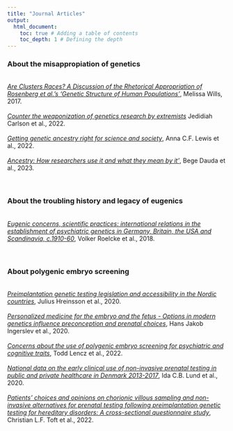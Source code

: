 ```yaml
---
title: "Journal Articles"
output:
  html_document:
    toc: true # Adding a table of contents
    toc_depth: 1 # Defining the depth
---
```


### About the misappropiation of genetics 
<br>
<a href="http://dx.doi.org/10.3998/ptb.6959004.0009.012" target="_blank" rel="noopener noreferrer" title="Are Clusters Races?">_Are Clusters Races? A Discussion of the Rhetorical Appropriation of Rosenberg et al.'s 'Genetic Structure of Human Populations'_</a>, Melissa Wills, 2017.
<br><br>
<a href="https://www.nature.com/articles/d41586-022-03252-z" target="_blank" rel="noopener noreferrer" title="Counter the weaponization of genetics research by extremists">_Counter the weaponization of genetics research by extremists_</a> Jedidiah Carlson et al., 2022.
<br><br>
<a href="https://doi.org/10.1126/science.abm7530" target="_blank" rel="noopener noreferrer" title="Getting genetic ancestry right for science and society">_Getting genetic ancestry right for science and society_</a>, Anna C.F. Lewis et al., 2022.
<br><br>
<a href="https://doi.org/10.3389/fgene.2023.1044555" target="_blank" rel="noopener noreferrer" title="Ancestry: How researchers use it and what they mean by it">_Ancestry: How researchers use it and what they mean by it'_</a>, Bege Dauda et al., 2023.
<br><br><br>

### About the troubling history and legacy of eugenics 
<br>
<a href="https://doi.org/10.1177/0957154X18808666" target="_blank" rel="noopener noreferrer" title="Eugenic concerns, scientific practices?">_Eugenic concerns, scientific practices: international relations in the establishment of psychiatric genetics in Germany, Britain, the USA and Scandinavia, c.1910-60_</a>, Volker Roelcke et al., 2018.
<br><br><br>

### About polygenic embryo screening 
<br>
<a href="https://doi.org/10.1111/aogs.13831" target="_blank" rel="noopener noreferrer" title="Preimplantation genetic testing legislation and accessibility in the Nordic countries">_Preimplantation genetic testing legislation and accessibility in the Nordic countries_</a>, Julius Hreinsson et al., 2020.
<br><br>
<a href="https://doi.org/10.1111/aogs.13882" target="_blank" rel="noopener noreferrer" title="Personalized medicine for the embryo and the fetus - Options in modern genetics influence preconception and prenatal choices">_Personalized medicine for the embryo and the fetus - Options in modern genetics influence preconception and prenatal choices_</a>, Hans Jakob Ingerslev et al., 2020.
<br><br>
<a href="https://doi.org/10.1016/s2215-0366(22)00157-2" target="_blank" rel="noopener noreferrer" title="Concerns about the use of polygenic embryo screening for psychiatric and cognitive traits">_Concerns about the use of polygenic embryo screening for psychiatric and cognitive traits_</a>, Todd Lencz et al., 2022.
<br><br>
<a href="https://doi.org/10.1111/aogs.14052" target="_blank" rel="noopener noreferrer" title="National data on the early clinical use of non-invasive prenatal testing in public and private healthcare in Denmark 2013-2017">_National data on the early clinical use of non-invasive prenatal testing in public and private healthcare in Denmark 2013-2017_</a>, Ida C.B. Lund et al., 2020.
<br><br>
<a href="https://doi.org/10.1002/pd.6088" target="_blank" rel="noopener noreferrer" title="Patients' choices and opinions on chorionic villous sampling and non-invasive alternatives for prenatal testing following preimplantation genetic testing for hereditary disorders: A cross-sectional questionnaire study">_Patients' choices and opinions on chorionic villous sampling and non-invasive alternatives for prenatal testing following preimplantation genetic testing for hereditary disorders: A cross-sectional questionnaire study_</a>, Christian L.F. Toft et al., 2022.
<br><br><br>